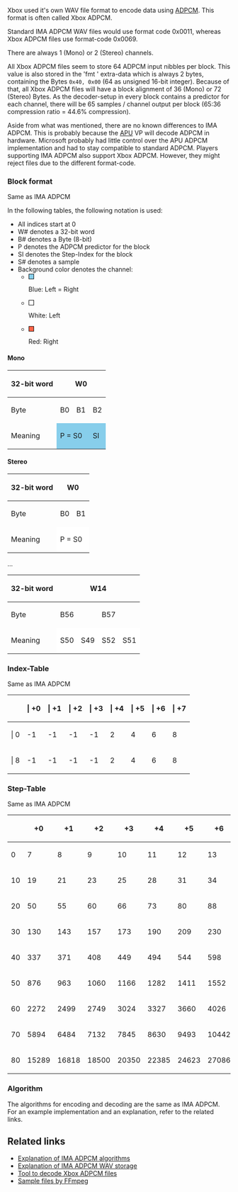 Xbox used it's own WAV file format to encode data using [[Wikipedia:Adaptive differential pulse-code modulation|ADPCM]]. This format is often called Xbox ADPCM.

Standard IMA ADPCM WAV files would use format code 0x0011, whereas Xbox ADPCM files use format-code 0x0069.

There are always 1 (Mono) or 2 (Stereo) channels{{citation needed|reason=Hardware doesn't allow playing anything else probably}}.

All Xbox ADPCM files seem to store 64 ADPCM input nibbles per block.
This value is also stored in the 'fmt ' extra-data which is always 2 bytes, containing the Bytes <code>0x40, 0x00</code> (64 as unsigned 16-bit integer).
Because of that, all Xbox ADPCM files will have a block alignment of 36 (Mono) or 72 (Stereo) Bytes.
As the decoder-setup in every block contains a predictor for each channel, there will be 65 samples / channel output per block (65:36 compression ratio = 44.6% compression).

Aside from what was mentioned, there are no known differences to IMA ADPCM.
This is probably because the [[APU]] VP will decode ADPCM in hardware. Microsoft probably had little control over the APU ADPCM implementation and had to stay compatible to standard ADPCM.
Players supporting IMA ADPCM also support Xbox ADPCM. However, they might reject files due to the different format-code.

=== Block format ===

Same as IMA ADPCM

In the following tables, the following notation is used:

* All indices start at 0
* W# denotes a 32-bit word
* B# denotes a Byte (8-bit)
* P denotes the ADPCM predictor for the block
* SI denotes the Step-Index for the block
* S# denotes a sample
* Background color denotes the channel:
** <div style="display: inline-block; width:10px; height:10px; border:1px solid black; background-color:SkyBlue"></div> Blue: Left = Right
** <div style="display: inline-block; width:10px; height:10px; border:1px solid black; background-color:White;"></div> White: Left
** <div style="display: inline-block; width:10px; height:10px; border:1px solid black; background-color:Tomato"></div> Red: Right

==== Mono ====

{{FIXME|reason=Fix cell width}}
{| class="wikitable" style="font-size:90%; text-align:center;"
! 32-bit word
| colspan="8" | W0
| colspan="8" | W1
| colspan="8" | W2
| rowspan="3" | ...
| colspan="8" | W8
|-
! Byte        
| colspan="2" | B0 || colspan="2" | B1 || colspan="2" | B2 || colspan="2" | B3
| colspan="2" | B4 || colspan="2" | B5 || colspan="2" | B6 || colspan="2" | B7
| colspan="2" | B8 || colspan="2" | B9 || colspan="2" | B10 || colspan="2" | B11
| colspan="2" | B32 || colspan="2" | B33 || colspan="2" | B34 || colspan="2" | B35
|-
! Meaning
| style="background-color:SkyBlue;" colspan="4" | P = S0
| style="background-color:SkyBlue;" colspan="2" | SI
| colspan="2" | 
| style="background-color:SkyBlue;" |  S2 || style="background-color:SkyBlue;" |  S1 
| style="background-color:SkyBlue;" |  S4 || style="background-color:SkyBlue;" |  S3
| style="background-color:SkyBlue;" |  S6 || style="background-color:SkyBlue;" |  S5
| style="background-color:SkyBlue;" |  S8 || style="background-color:SkyBlue;" |  S7
| style="background-color:SkyBlue;" | S10 || style="background-color:SkyBlue;" |  S9
| style="background-color:SkyBlue;" | S12 || style="background-color:SkyBlue;" | S11
| style="background-color:SkyBlue;" | S14 || style="background-color:SkyBlue;" | S13
| style="background-color:SkyBlue;" | S16 || style="background-color:SkyBlue;" | S15
| style="background-color:SkyBlue;" | S58 || style="background-color:SkyBlue;" | S57
| style="background-color:SkyBlue;" | S60 || style="background-color:SkyBlue;" | S59
| style="background-color:SkyBlue;" | S62 || style="background-color:SkyBlue;" | S61
| style="background-color:SkyBlue;" | S64 || style="background-color:SkyBlue;" | S63
|}

==== Stereo ====


{{FIXME|reason=Fix cell width}}
{| class="wikitable" style="font-size:90%; text-align:center;"
! 32-bit word
| colspan="8" | W0
| colspan="8" | W1
| colspan="8" | W2
| colspan="8" | W3
|-
! Byte        
| colspan="2" | B0 || colspan="2" | B1 || colspan="2" | B2 || colspan="2" | B3
| colspan="2" | B4 || colspan="2" | B5 || colspan="2" | B6 || colspan="2" | B7
| colspan="2" | B8 || colspan="2" | B9 || colspan="2" | B10 || colspan="2" | B11
| colspan="2" | B12 || colspan="2" | B13 || colspan="2" | B14 || colspan="2" | B15
|-
! Meaning
| style="background-color:White;"  colspan="4" | P = S0
| style="background-color:White;"  colspan="2" | SI
| colspan="2" | 
| style="background-color:Tomato;" colspan="4" | P = S0
| style="background-color:Tomato;" colspan="2" | SI
| colspan="2" | 
| style="background-color:White;"  |  S2 || style="background-color:White;"  |  S1 
| style="background-color:White;"  |  S4 || style="background-color:White;"  |  S3
| style="background-color:White;"  |  S6 || style="background-color:White;"  |  S5
| style="background-color:White;"  |  S8 || style="background-color:White;"  |  S7
| style="background-color:Tomato;" |  S2 || style="background-color:Tomato;" |  S1 
| style="background-color:Tomato;" |  S4 || style="background-color:Tomato;" |  S3
| style="background-color:Tomato;" |  S6 || style="background-color:Tomato;" |  S5
| style="background-color:Tomato;" |  S8 || style="background-color:Tomato;" |  S7
|}
...
{| class="wikitable" style="font-size:90%; text-align:center;"
! 32-bit word
| colspan="8" | W14
| colspan="8" | W15
| colspan="8" | W16
| colspan="8" | W17
|-
! Byte        
| colspan="2" | B56 || colspan="2" | B57 || colspan="2" | B58 || colspan="2" | B59
| colspan="2" | B60 || colspan="2" | B61 || colspan="2" | B62 || colspan="2" | B63
| colspan="2" | B64 || colspan="2" | B65 || colspan="2" | B66 || colspan="2" | B67
| colspan="2" | B68 || colspan="2" | B69 || colspan="2" | B70 || colspan="2" | B71
|-
! Meaning

| style="background-color:White;"  | S50 || style="background-color:White;"  | S49
| style="background-color:White;"  | S52 || style="background-color:White;"  | S51
| style="background-color:White;"  | S54 || style="background-color:White;"  | S53
| style="background-color:White;"  | S56 || style="background-color:White;"  | S55
| style="background-color:Tomato;" | S50 || style="background-color:Tomato;" | S49
| style="background-color:Tomato;" | S52 || style="background-color:Tomato;" | S51
| style="background-color:Tomato;" | S54 || style="background-color:Tomato;" | S53
| style="background-color:Tomato;" | S56 || style="background-color:Tomato;" | S55
| style="background-color:White;"  | S58 || style="background-color:White;"  | S57
| style="background-color:White;"  | S60 || style="background-color:White;"  | S59
| style="background-color:White;"  | S62 || style="background-color:White;"  | S61
| style="background-color:White;"  | S64 || style="background-color:White;"  | S63
| style="background-color:Tomato;" | S58 || style="background-color:Tomato;" | S57
| style="background-color:Tomato;" | S60 || style="background-color:Tomato;" | S59
| style="background-color:Tomato;" | S62 || style="background-color:Tomato;" | S61
| style="background-color:Tomato;" | S64 || style="background-color:Tomato;" | S63
|}

=== Index-Table ===

Same as IMA ADPCM

{| class="wikitable" style="text-align: right;"
!
! {{no-select}} |  +0
! {{no-select}} |  +1
! {{no-select}} |  +2
! {{no-select}} |  +3
! {{no-select}} |  +4
! {{no-select}} |  +5
! {{no-select}} |  +6
! {{no-select}} |  +7
|-
! {{no-select}} | 0
| -1{{hc}} || -1{{hc}} || -1{{hc}} || -1{{hc}} || 2{{hc}} || 4{{hc}} || 6{{hc}} || 8{{hc}}
|-
! {{no-select}} | 8
| -1{{hc}} || -1{{hc}} || -1{{hc}} || -1{{hc}} || 2{{hc}} || 4{{hc}} || 6{{hc}} || 8
|}

=== Step-Table ===

Same as IMA ADPCM

{{FIXME|reason=Use no-select and hc macros}}

{| class="wikitable" style="text-align: right;"
!     ||    +0 ||    +1 ||    +2 ||    +3 ||    +4 ||    +5 ||    +6 ||    +7 ||    +8 ||    +9
|-
!  0
|     7 ||     8 ||     9 ||    10 ||    11 ||    12 ||    13 ||    14 ||    16 ||    17
|-
! 10
|    19 ||    21 ||    23 ||    25 ||    28 ||    31 ||    34 ||    37 ||    41 ||    45 
|-
! 20
|    50 ||    55 ||    60 ||    66 ||    73 ||    80 ||    88 ||    97 ||   107 ||   118 
|-
! 30
|   130 ||   143 ||   157 ||   173 ||   190 ||   209 ||   230 ||   253 ||   279 ||   307
|-
! 40
|   337 ||   371 ||   408 ||   449 ||   494 ||   544 ||   598 ||   658 ||   724 ||   796
|-
! 50
|   876 ||   963 ||  1060 ||  1166 ||  1282 ||  1411 ||  1552 ||  1707 ||  1878 ||  2066
|-
! 60
|  2272 ||  2499 ||  2749 ||  3024 ||  3327 ||  3660 ||  4026 ||  4428 ||  4871 ||  5358
|-
! 70
|  5894 ||  6484 ||  7132 ||  7845 ||  8630 ||  9493 || 10442 || 11487 || 12635 || 13899
|-
! 80
| 15289 || 16818 || 18500 || 20350 || 22385 || 24623 || 27086 || 29794 || 32767 ||      
|}

=== Algorithm ===

The algorithms for encoding and decoding are the same as IMA ADPCM.
For an example implementation and an explanation, refer to the related links.

== Related links ==

* [https://wiki.multimedia.cx/index.php/IMA_ADPCM Explanation of IMA ADPCM algorithms ]
* [https://wiki.multimedia.cx/index.php/Microsoft_IMA_ADPCM Explanation of IMA ADPCM WAV storage]
* [https://github.com/JayFoxRox/xbox-tools/tree/master/adpcm-decoder Tool to decode Xbox ADPCM files]
* [http://samples.ffmpeg.org/game-formats/xbox-adpcm-wav/ Sample files by FFmpeg]